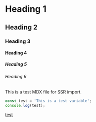 # Heading 1
## Heading 2
### Heading 3
#### Heading 4
##### Heading 5
###### Heading 6

This is a test MDX file for SSR import.

```js
const test = 'This is a test variable';
console.log(test);
```

[test](./test)


<Custom />
